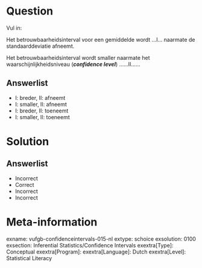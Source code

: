 Question
========
  
Vul in: 

Het betrouwbaarheidsinterval voor een gemiddelde wordt ...I… naarmate de standaarddeviatie afneemt. 

Het betrouwbaarheidsinterval wordt smaller naarmate het waarschijnlijkheidsniveau (***confidence level***) …...II…… 
  
Answerlist
----------
* I: breder,   II: afneemt
* I: smaller,   II: afneemt
* I: breder,   II: toeneemt
* I: smaller,   II: toeneemt


Solution
========

Answerlist
----------
* Incorrect
* Correct
* Incorrect
* Incorrect

Meta-information
================
exname: vufgb-confidenceintervals-015-nl
extype: schoice
exsolution: 0100
exsection: Inferential Statistics/Confidence Intervals
exextra[Type]: Conceptual
exextra[Program]: 
exextra[Language]: Dutch
exextra[Level]: Statistical Literacy